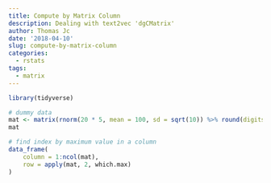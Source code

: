```yaml
---
title: Compute by Matrix Column
description: Dealing with text2vec 'dgCMatrix'
author: Thomas Jc
date: '2018-04-10'
slug: compute-by-matrix-column
categories:
  - rstats
tags:
  - matrix
---
```


```r
library(tidyverse)

# dummy data
mat <- matrix(rnorm(20 * 5, mean = 100, sd = sqrt(10)) %>% round(digits = 2), 20, 5)
mat

# find index by maximum value in a column
data_frame(
    column = 1:ncol(mat),
    row = apply(mat, 2, which.max)
)
```

